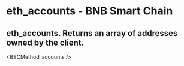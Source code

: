 # eth_accounts - BNB Smart Chain

## eth_accounts. Returns an array of addresses owned by the client.


<BSCMethod_accounts />
